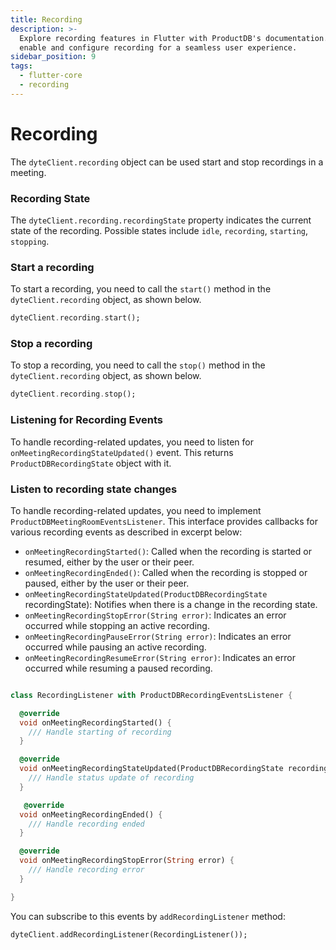 ```yaml
---
title: Recording
description: >-
  Explore recording features in Flutter with ProductDB's documentation. Learn how to
  enable and configure recording for a seamless user experience.
sidebar_position: 9
tags:
  - flutter-core
  - recording
---
```


# Recording

The `dyteClient.recording` object can be used start and stop recordings in a
meeting.

### Recording State

The `dyteClient.recording.recordingState` property indicates the current state of the recording. Possible states include `idle`, `recording`, `starting`, `stopping`.

### Start a recording

To start a recording, you need to call the `start()` method in the
`dyteClient.recording` object, as shown below.

```dart
dyteClient.recording.start();
```

### Stop a recording

To stop a recording, you need to call the `stop()` method in the
`dyteClient.recording` object, as shown below.

```dart
dyteClient.recording.stop();
```

### Listening for Recording Events

To handle recording-related updates, you need to listen for
`onMeetingRecordingStateUpdated()` event. This returns `ProductDBRecordingState`
object with it.

### Listen to recording state changes

To handle recording-related updates, you need to implement `ProductDBMeetingRoomEventsListener`. This interface provides callbacks for various recording events as described in excerpt below:

- `onMeetingRecordingStarted()`: Called when the recording is started or resumed, either by the user or their peer.
- `onMeetingRecordingEnded()`: Called when the recording is stopped or paused, either by the user or their peer.
- `onMeetingRecordingStateUpdated(ProductDBRecordingState` recordingState): Notifies when there is a change in the recording state.
- `onMeetingRecordingStopError(String error)`: Indicates an error occurred while stopping an active recording.
- `onMeetingRecordingPauseError(String error)`: Indicates an error occurred while pausing an active recording.
- `onMeetingRecordingResumeError(String error)`: Indicates an error occurred while resuming a paused recording.

```dart

class RecordingListener with ProductDBRecordingEventsListener {

  @override
  void onMeetingRecordingStarted() {
    /// Handle starting of recording
  }

  @override
  void onMeetingRecordingStateUpdated(ProductDBRecordingState recordingState) {
    /// Handle status update of recording
  }

   @override
  void onMeetingRecordingEnded() {
    /// Handle recording ended
  }

  @override
  void onMeetingRecordingStopError(String error) {
    /// Handle recording error
  }

}

```

You can subscribe to this events by `addRecordingListener` method:

```dart
dyteClient.addRecordingListener(RecordingListener());
```

<head>
  <title>Flutter Core Recording</title>
  <meta
    name="description"
    content="Explore recording features in Flutter with ProductDB's documentation. Learn how to enable and configure recording for a seamless user experience."
  />
</head>

